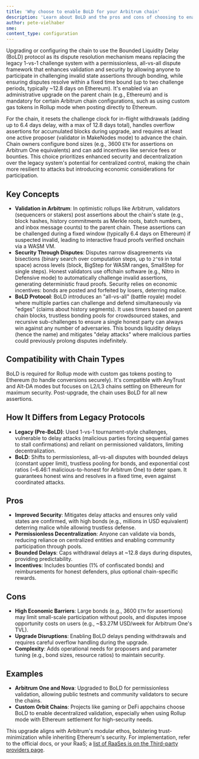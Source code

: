 ```yaml
---
title: 'Why choose to enable BoLD for your Arbitrum chain'
description: 'Learn about BoLD and the pros and cons of choosing to enable it.'
author: pete-vielhaber
sme:
content_type: configuration
---
```


Upgrading or configuring the chain to use the Bounded Liquidity Delay (BoLD) protocol as its dispute resolution mechanism means replacing the legacy 1-vs-1 challenge system with a permissionless, all-vs-all dispute framework that enhances validation and security by allowing anyone to participate in challenging invalid state assertions through bonding, while ensuring disputes resolve within a fixed time bound (up to two challenge periods, typically ~12.8 days on Ethereum). It's enabled via an administrative upgrade on the parent chain (e.g., Ethereum) and is mandatory for certain Arbitrum chain configurations, such as using custom gas tokens in Rollup mode when posting directly to Ethereum.

For the chain, it resets the challenge clock for in-flight withdrawals (adding up to 6.4 days delay, with a max of 12.8 days total), handles overflow assertions for accumulated blocks during upgrade, and requires at least one active proposer (validator in MakeNodes mode) to advance the chain. Chain owners configure bond sizes (e.g., 3600 `ETH` for assertions on Arbitrum One equivalents) and can add incentives like service fees or bounties. This choice prioritizes enhanced security and decentralization over the legacy system's potential for centralized control, making the chain more resilient to attacks but introducing economic considerations for participation.

## Key Concepts

- **Validation in Arbitrum**: In optimistic rollups like Arbitrum, validators (sequencers or stakers) post assertions about the chain's state (e.g., block hashes, history commitments as Merkle roots, batch numbers, and inbox message counts) to the parent chain. These assertions can be challenged during a fixed window (typically 6.4 days on Ethereum) if suspected invalid, leading to interactive fraud proofs verified onchain via a WASM VM.
- **Security Through Disputes**: Disputes narrow disagreements via bisections (binary search over computation steps, up to `2^69` in total space) across levels (block, BigStep for WASM ranges, SmallStep for single steps). Honest validators use offchain software (e.g., Nitro in Defensive mode) to automatically challenge invalid assertions, generating deterministic fraud proofs. Security relies on economic incentives: bonds are posted and forfeited by losers, deterring malice.
- **BoLD Protocol**: BoLD introduces an "all-vs-all" (battle royale) model where multiple parties can challenge and defend simultaneously via "edges" (claims about history segments). It uses timers based on parent chain blocks, trustless bonding pools for crowdsourced stakes, and recursive sub-challenges to ensure a single honest party can always win against any number of adversaries. This bounds liquidity delays (hence the name) and mitigates "delay attacks" where malicious parties could previously prolong disputes indefinitely.

## Compatibility with Chain Types

BoLD is required for Rollup mode with custom gas tokens posting to Ethereum (to handle conversions securely). It's compatible with AnyTrust and Alt-DA modes but focuses on L2/L3 chains settling on Ethereum for maximum security. Post-upgrade, the chain uses BoLD for all new assertions.

## How It Differs from Legacy Protocols

- **Legacy (Pre-BoLD)**: Used 1-vs-1 tournament-style challenges, vulnerable to delay attacks (malicious parties forcing sequential games to stall confirmations) and reliant on permissioned validators, limiting decentralization.
- **BoLD**: Shifts to permissionless, all-vs-all disputes with bounded delays (constant upper limit), trustless pooling for bonds, and exponential cost ratios (~6.46:1 malicious-to-honest for Arbitrum One) to deter spam. It guarantees honest wins and resolves in a fixed time, even against coordinated attacks.

## Pros

- **Improved Security**: Mitigates delay attacks and ensures only valid states are confirmed, with high bonds (e.g., millions in USD equivalent) deterring malice while allowing trustless defense.
- **Permissionless Decentralization**: Anyone can validate via bonds, reducing reliance on centralized entities and enabling community participation through pools.
- **Bounded Delays**: Caps withdrawal delays at ~12.8 days during disputes, providing predictability.
- **Incentives**: Includes bounties (1% of confiscated bonds) and reimbursements for honest defenders, plus optional chain-specific rewards.

## Cons

- **High Economic Barriers**: Large bonds (e.g., 3600 `ETH` for assertions) may limit small-scale participation without pools, and disputes impose opportunity costs on users (e.g., ~$3.27M USD/week for Arbitrum One's TVL).
- **Upgrade Disruptions**: Enabling BoLD delays pending withdrawals and requires careful overflow handling during the upgrade.
- **Complexity**: Adds operational needs for proposers and parameter tuning (e.g., bond sizes, resource ratios) to maintain security.

## Examples

- **Arbitrum One and Nova**: Upgraded to BoLD for permissionless validation, allowing public testnets and community validators to secure the chains.
- **Custom Orbit Chains**: Projects like gaming or DeFi appchains choose BoLD to enable decentralized validation, especially when using Rollup mode with Ethereum settlement for high-security needs.

This upgrade aligns with Arbitrum's modular ethos, bolstering trust-minimization while inheriting Ethereum's security. For implementation, refer to the official docs, or your RaaS; a [list of RaaSes is on the Third-party providers page](/launch-arbitrum-chain/06-third-party-integrations/02-third-party-providers.md#rollup-as-a-service-raas-providers).
